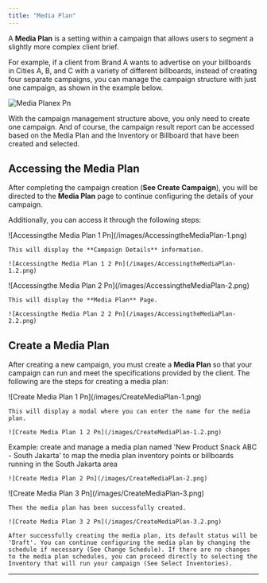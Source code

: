 ```yaml
---
title: "Media Plan"
---
```


A **Media Plan** is a setting within a campaign that allows users to segment a slightly more complex client brief.

For example, if a client from Brand A wants to advertise on your billboards in Cities A, B, and C with a variety of different billboards, instead of creating four separate campaigns, you can manage the campaign structure with just one campaign, as shown in the example below.

![Media Planex Pn](/images/MediaPlanex.png)

With the campaign management structure above, you only need to create one campaign. And of course, the campaign result report can be accessed based on the Media Plan and the Inventory or Billboard that have been created and selected.

## Accessing the Media Plan

After completing the campaign creation (**See Create Campaign**), you will be directed to the **Media Plan** page to continue configuring the details of your campaign.

Additionally, you can access it through the following steps:

<Steps>
  <Step title="Click the 'Campaign Name'">
    ![Accessingthe Media Plan 1 Pn](/images/AccessingtheMediaPlan-1.png)

    This will display the **Campaign Details** information.

    ![Accessingthe Media Plan 1 2 Pn](/images/AccessingtheMediaPlan-1.2.png)
  </Step>
  <Step title="Click 'Media Plan' Tab">
    ![Accessingthe Media Plan 2 Pn](/images/AccessingtheMediaPlan-2.png)

    This will display the **Media Plan** Page.

    ![Accessingthe Media Plan 2 2 Pn](/images/AccessingtheMediaPlan-2.2.png)
  </Step>
</Steps>

## Create a Media Plan

After creating a new campaign, you must create a **Media Plan** so that your campaign can run and meet the specifications provided by the client. The following are the steps for creating a media plan:

<Steps>
  <Step title="Click 'Add Media Plan' Button">
    ![Create Media Plan 1 Pn](/images/CreateMediaPlan-1.png)

    This will display a modal where you can enter the name for the media plan.

    ![Create Media Plan 1 2 Pn](/images/CreateMediaPlan-1.2.png)
  </Step>
  <Step title="Enter Media Plan Name">
    Example: create and manage a media plan named 'New Product Snack ABC - South Jakarta' to map the media plan inventory points or billboards running in the South Jakarta area

    ![Create Media Plan 2 Pn](/images/CreateMediaPlan-2.png)
  </Step>
  <Step title="Click the 'Save Changes' Button">
    ![Create Media Plan 3 Pn](/images/CreateMediaPlan-3.png)

    Then the media plan has been successfully created.

    ![Create Media Plan 3 2 Pn](/images/CreateMediaPlan-3.2.png)

    After successfully creating the media plan, its default status will be 'Draft'. You can continue configuring the media plan by changing the schedule if necessary (See Change Schedule). If there are no changes to the media plan schedules, you can proceed directly to selecting the Inventory that will run your campaign (See Select Inventories).
  </Step>
</Steps>

---